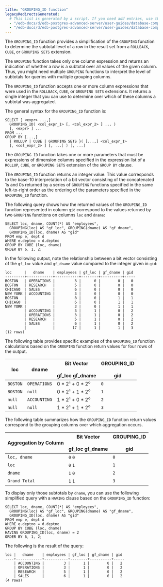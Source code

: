 ```yaml
---
title: "GROUPING_ID function"
legacyRedirectsGenerated:
  # This list is generated by a script. If you need add entries, use the `legacyRedirects` key.
  - "/edb-docs/d/edb-postgres-advanced-server/user-guides/database-compatibility-for-oracle-developers-guide/9.6/Database_Compatibility_for_Oracle_Developers_Guide_v9.6.1.028.html"
  - "/edb-docs/d/edb-postgres-advanced-server/user-guides/database-compatibility-for-oracle-developers-guide/9.5/Database_Compatibility_for_Oracle_Developers_Guide.1.028.html"
---
```


<div id="grouping_id_function" class="registered_link"></div>

The `GROUPING_ID` function provides a simplification of the `GROUPING` function to determine the subtotal level of a row in the result set from a `ROLLBACK`, `CUBE`, or `GROUPING SETS` extension.

The `GROUPING` function takes only one column expression and returns an indication of whether a row is a subtotal over all values of the given column. Thus, you might need multiple `GROUPING` functions to interpret the level of subtotals for queries with multiple grouping columns.

The `GROUPING_ID` function accepts one or more column expressions that were used in the `ROLLBACK`, `CUBE`, or `GROUPING SETS` extensions. It returns a single integer that you can use to determine over which of these columns a subtotal was aggregated.

The general syntax for the `GROUPING_ID` function is:

```text
SELECT [ <expr> ...,]
  GROUPING_ID( <col_expr_1> [, <col_expr_2> ] ... )
  [, <expr> ] ...
FROM ...
GROUP BY [...,]
  { ROLLUP | CUBE | GROUPING SETS }( [...,] <col_expr_1>
  [, <col_expr_2> ] [, ...] ) [, ...]
```

The `GROUPING_ID` function takes one or more parameters that must be expressions of dimension columns specified in the expression list of a `ROLLUP`, `CUBE`, or `GROUPING SETS` extension of the `GROUP BY` clause.

The `GROUPING_ID` function returns an integer value. This value corresponds to the base-10 interpretation of a bit vector consisting of the concatenated 1s and 0s returned by a series of `GROUPING` functions specified in the same left-to-right order as the ordering of the parameters specified in the `GROUPING_ID` function.

The following query shows how the returned values of the `GROUPING_ID` function represented in column `gid` correspond to the values returned by two `GROUPING` functions on columns `loc` and `dname`:

```text
SELECT loc, dname, COUNT(*) AS "employees",
  GROUPING(loc) AS "gf_loc", GROUPING(dname) AS "gf_dname",
  GROUPING_ID(loc, dname) AS "gid"
FROM emp e, dept d
WHERE e.deptno = d.deptno
GROUP BY CUBE (loc, dname)
ORDER BY 6, 1, 2;
```

In the following output, note the relationship between a bit vector consisting of the `gf_loc` value and `gf_dname` value compared to the integer given in `gid`:

```text
loc      |   dname    | employees | gf_loc | gf_dname | gid
---------+------------+-----------+--------+----------+-----
BOSTON   | OPERATIONS |         3 |      0 |        0 |   0
BOSTON   | RESEARCH   |         5 |      0 |        0 |   0
CHICAGO  | SALES      |         6 |      0 |        0 |   0
NEW YORK | ACCOUNTING |         3 |      0 |        0 |   0
BOSTON   |            |         8 |      0 |        1 |   1
CHICAGO  |            |         6 |      0 |        1 |   1
NEW YORK |            |         3 |      0 |        1 |   1
         | ACCOUNTING |         3 |      1 |        0 |   2
         | OPERATIONS |         3 |      1 |        0 |   2
         | RESEARCH   |         5 |      1 |        0 |   2
         | SALES      |         6 |      1 |        0 |   2
         |            |        17 |      1 |        1 |   3
(12 rows)
```

The following table provides specific examples of the `GROUPING_ID` function calculations based on the `GROUPING` function return values for four rows of the output.

| loc      | dname        | Bit Vector<br /><br />gf_loc gf_dname | GROUPING_ID<br /><br /> gid |
| -------- | ------------ | ------------------------------------- | --------------------------- |
| `BOSTON` | `OPERATIONS` | 0 \* 2¹ + 0 \* 2⁰                     | `0`                         |
| `BOSTON` | `null`       | 0 \* 2¹ + 1 \* 2⁰                     | `1`                         |
| `null`   | `ACCOUNTING` | 1 \* 2¹ + 0 \* 2⁰                     | `2`                         |
| `null`   | `null`       | 1 \* 2¹ + 1 \* 2⁰                     | `3`                         |

The following table summarizes how the `GROUPING_ID` function return values correspond to the grouping columns over which aggregation occurs.

| Aggregation by Column | Bit Vector<br /><br />gf_loc gf_dname | GROUPING_ID<br /><br /> gid |
| --------------------- | ------------------------------------- | --------------------------- |
| `loc, dname`          | `0`   `0`                             | `0`                         |
| `loc`                 | `0`   `1`                             | `1`                         |
| `dname`               | `1`   `0`                             | `2`                         |
| `Grand Total`         | `1`   `1`                             | `3`                         |

To display only those subtotals by `dname`, you can use the following simplified query with a `HAVING` clause based on the `GROUPING_ID` function:

```text
SELECT loc, dname, COUNT(*) AS "employees",
  GROUPING(loc) AS "gf_loc", GROUPING(dname) AS "gf_dname",
  GROUPING_ID(loc, dname) AS "gid"
FROM emp e, dept d
WHERE e.deptno = d.deptno
GROUP BY CUBE (loc, dname)
HAVING GROUPING_ID(loc, dname) = 2
ORDER BY 6, 1, 2;
```

The following is the result of the query:

```text
loc |   dname    | employees | gf_loc | gf_dname | gid
----+------------+-----------+--------+----------+-----
    | ACCOUNTING |         3 |      1 |        0 |   2
    | OPERATIONS |         3 |      1 |        0 |   2
    | RESEARCH   |         5 |      1 |        0 |   2
    | SALES      |         6 |      1 |        0 |   2
(4 rows)
```
